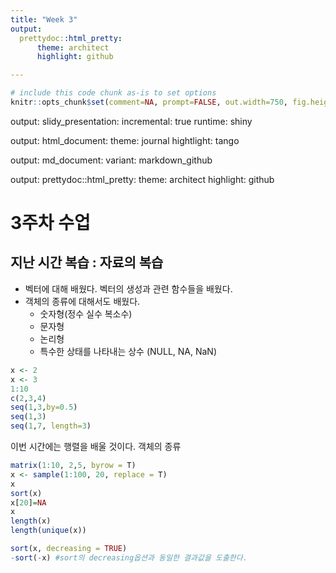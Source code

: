 ```yaml
---
title: "Week 3"
output: 
  prettydoc::html_pretty:
      theme: architect
      highlight: github

---
```



```r
# include this code chunk as-is to set options
knitr::opts_chunk$set(comment=NA, prompt=FALSE, out.width=750, fig.height=8, fig.width=8)
```

output: 
  slidy_presentation:
    incremental: true
runtime: shiny
  

output:
  html_document:
    theme: journal
    hightlight: tango

output: 
    md_document:
        variant: markdown_github

output: 
  prettydoc::html_pretty:
      theme: architect
      highlight: github

# 3주차 수업 

## 지난 시간 복습 : 자료의 복습
- 벡터에 대해 배웠다. 벡터의 생성과 관련 함수들을 배웠다. 
- 객체의 종류에 대해서도 배웠다. 
  + 숫자형(정수 실수 복소수)
  + 문자형
  + 논리형
  + 특수한 상태를 나타내는 상수 (NULL, NA, NaN)
  
```r
x <- 2
x <- 3
1:10
c(2,3,4)
seq(1,3,by=0.5)
seq(1,3)
seq(1,7, length=3)

```


이번 시간에는 행렬을 배울 것이다. 
객체의 종류


```r
matrix(1:10, 2,5, byrow = T)
x <- sample(1:100, 20, replace = T)
x
sort(x)
x[20]=NA
x
length(x)
length(unique(x))
```

```r
sort(x, decreasing = TRUE)
-sort(-x) #sort의 decreasing옵션과 동일한 결과값을 도출한다. 
```

```r





```

